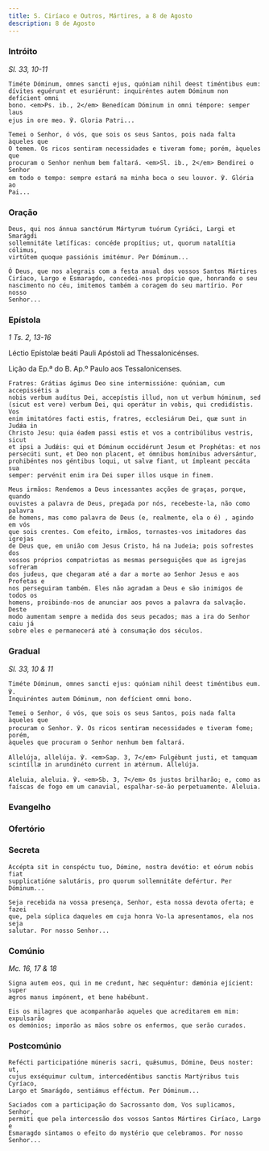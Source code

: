 ```yaml
---
title: S. Ciríaco e Outros, Mártires, a 8 de Agosto
description: 8 de Agosto
---
```


### Intróito

<em>Sl. 33, 10-11</em>

<div class="side-by-side not-content">

    Timéte Dóminum, omnes sancti ejus, quóniam nihil deest timéntibus eum:
    dívites eguérunt et esuriérunt: inquiréntes autem Dóminum non defícient omni
    bono. <em>Ps. ib., 2</em> Benedícam Dóminum in omni témpore: semper laus
    ejus in ore meo. ℣. Gloria Patri...

    Temei o Senhor, ó vós, que sois os seus Santos, pois nada falta àqueles que
    O temem. Os ricos sentiram necessidades e tiveram fome; porém, àqueles que
    procuram o Senhor nenhum bem faltará. <em>Sl. ib., 2</em> Bendirei o Senhor
    em todo o tempo: sempre estará na minha boca o seu louvor. ℣. Glória ao
    Pai...

</div>

### Oração

<div class="side-by-side not-content">

    Deus, qui nos ánnua sanctórum Mártyrum tuórum Cyriáci, Largi et Smarágdi
    sollemnitáte lætíficas: concéde propítius; ut, quorum natalítia cólimus,
    virtútem quoque passiónis imitémur. Per Dóminum...

    Ó Deus, que nos alegrais com a festa anual dos vossos Santos Mártires
    Ciríaco, Largo e Esmaragdo, concedei-nos propício que, honrando o seu
    nascimento no céu, imitemos também a coragem do seu martírio. Por nosso
    Senhor...

</div>

### Epístola

<em>1 Ts. 2, 13-16</em>

<div class="side-by-side not-content">

Léctio Epístolæ beáti Pauli Apóstoli ad Thessalonicénses.

Lição da Ep.ª do B. Ap.º Paulo aos Tessalonicenses.

    Fratres: Grátias ágimus Deo sine intermissióne: quóniam, cum accepissétis a
    nobis verbum audítus Dei, accepístis illud, non ut verbum hóminum, sed
    (sicut est vere) verbum Dei, qui operátur in vobis, qui credidístis. Vos
    enim imitatóres facti estis, fratres, ecclesiárum Dei, quæ sunt in Judǽa in
    Christo Jesu: quia éadem passi estis et vos a contribúlibus vestris, sicut
    et ipsi a Judǽis: qui et Dóminum occidérunt Jesum et Prophétas: et nos
    persecúti sunt, et Deo non placent, et ómnibus homínibus adversántur,
    prohibéntes nos géntibus loqui, ut salvæ fiant, ut ímpleant peccáta sua
    semper: pervénit enim ira Dei super illos usque in finem.

    Meus irmãos: Rendemos a Deus incessantes acções de graças, porque, quando
    ouvistes a palavra de Deus, pregada por nós, recebeste-la, não como palavra
    de homens, mas como palavra de Deus (e, realmente, ela o é) , agindo em vós
    que sois crentes. Com efeito, irmãos, tornastes-vos imitadores das igrejas
    de Deus que, em união com Jesus Cristo, há na Judeia; pois sofrestes dos
    vossos próprios compatriotas as mesmas perseguições que as igrejas sofreram
    dos judeus, que chegaram até a dar a morte ao Senhor Jesus e aos Profetas e
    nos perseguiram também. Eles não agradam a Deus e são inimigos de todos os
    homens, proibindo-nos de anunciar aos povos a palavra da salvação. Deste
    modo aumentam sempre a medida dos seus pecados; mas a ira do Senhor caiu já
    sobre eles e permanecerá até à consumação dos séculos.

</div>

### Gradual

<em>Sl. 33, 10 & 11</em>

<div class="side-by-side not-content">

    Timéte Dóminum, omnes sancti ejus: quóniam nihil deest timéntibus eum. ℣.
    Inquiréntes autem Dóminum, non defícient omni bono.

    Temei o Senhor, ó vós, que sois os seus Santos, pois nada falta àqueles que
    procuram o Senhor. ℣. Os ricos sentiram necessidades e tiveram fome; porém,
    àqueles que procuram o Senhor nenhum bem faltará.

    Allelúja, allelúja. ℣. <em>Sap. 3, 7</em> Fulgébunt justi, et tamquam
    scintíllæ in arundinéto current in ætérnum. Allelúja.

    Aleluia, aleluia. ℣. <em>Sb. 3, 7</em> Os justos brilharão; e, como as
    faíscas de fogo em um canavial, espalhar-se-ão perpetuamente. Aleluia.

</div>

### Evangelho


<LinkCard
  href="/missal/santos/10martires12-03#evangelho"
  title="S. Francisco Xavier, Confessor"
/>

### Ofertório

<LinkCard
  href="/missal/comum/10martires#ofertório"
  title="Mártires - Missa Sancti tui"
/>

### Secreta

<div class="side-by-side not-content">

    Accépta sit in conspéctu tuo, Dómine, nostra devótio: et eórum nobis fiat
    supplicatióne salutáris, pro quorum sollemnitáte defértur. Per Dóminum...

    Seja recebida na vossa presença, Senhor, esta nossa devota oferta; e fazei
    que, pela súplica daqueles em cuja honra Vo-la apresentamos, ela nos seja
    salutar. Por nosso Senhor...

</div>

### Comúnio

<em>Mc. 16, 17 & 18</em>

<div class="side-by-side not-content">

    Signa autem eos, qui in me credunt, hæc sequéntur: dæmónia ejícient: super
    ægros manus impónent, et bene habébunt.

    Eis os milagres que acompanharão aqueles que acreditarem em mim: expulsarão
    os demónios; imporão as mãos sobre os enfermos, que serão curados.

</div>

### Postcomúnio

<div class="side-by-side not-content">

    Refécti participatióne múneris sacri, quǽsumus, Dómine, Deus noster: ut,
    cujus exséquimur cultum, intercedéntibus sanctis Martýribus tuis Cyríaco,
    Largo et Smarágdo, sentiámus efféctum. Per Dóminum...

    Saciados com a participação do Sacrossanto dom, Vos suplicamos, Senhor,
    permiti que pela intercessão dos vossos Santos Mártires Ciríaco, Largo e
    Esmaragdo sintamos o efeito do mystério que celebramos. Por nosso Senhor...

</div>
